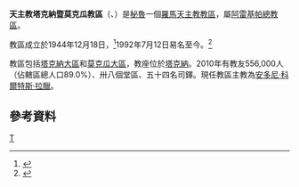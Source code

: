 {{Infobox Roman Catholic diocese
|Roman Catholic Diocese of = 天主教塔克納暨莫克瓜教區
|Latin name of diocese = Dioecesis Tacnensis et Moqueguensis
|image = Cathedral of Tacna 931.jpg
|caption = 玫瑰聖母主教座堂
|location = [[秘魯|秘魯]]
|territory =[[塔克納大區|塔克納大區]]、[[莫克瓜大區|莫克瓜大區]]
|population = 556,000
|rite = 拉丁禮
|patron = 
|province =阿雷基帕
|established = 1944年
|cathedral = 玫瑰聖母主教座堂
|co-cathedral = 聖道明副主教座堂
|leadership = 主教
|website = 
|教宗 =
|metropolitan =
|ordinary = 安多尼·科爾特斯·拉臘
|coadjutor bishop = 
|emeritus =
}}
'''天主教塔克納暨莫克瓜教區'''（{{lang-la|Dioecesis Tacnensis et Moqueguensis}}、{{lang-es|Diócesis de Tacna y Moquegua}}）是[[秘魯|秘魯]]一個[[羅馬天主教|羅馬天主教]][[教區|教區]]，屬[[天主教阿雷基帕總教區|阿雷基帕總教區]]。

教區成立於1944年12月18日，<ref>{{cite journal
|journal=[[宗座公報|宗座公報]]
|publisher=梵蒂岡出版社
|date=1945年
|volume=37
|title=''Nihil potius et antiquius''
|page=273
|url=http://www.vatican.va/archive/aas/documents/AAS%2037%20%5B1945%5D%20-%20ocr.pdf
|access-date=2013-06-20
|archive-date=2016-03-04
|archive-url=https://web.archive.org/web/20160304215000/http://www.vatican.va/archive/aas/documents/AAS%2037%20%5B1945%5D%20-%20ocr.pdf
|dead-url=no
}}</ref>1992年7月12日易名至今。<ref>{{cite journal
|journal=[[宗座公報|宗座公報]]
|publisher=梵蒂岡出版社
|date=1992年
|volume=84
|title=''Multum conferre''
|page=1014
|url=http://www.vatican.va/archive/aas/documents/AAS%2084%20%5B1992%5D%20-%20ocr.pdf
|access-date=2013-06-20
|archive-date=2020-07-13
|archive-url=https://web.archive.org/web/20200713051903/http://www.vatican.va/archive/aas/documents/AAS%2084%20%5B1992%5D%20-%20ocr.pdf
|dead-url=no
}}</ref>

教區包括[[塔克納大區|塔克納大區]]和[[莫克瓜大區|莫克瓜大區]]，教座位於[[塔克納|塔克納]]。2010年有教友556,000人（佔轄區總人口89.0%）、卅八個堂區、五十四名司鐸。現任教區主教為[[安多尼·科爾特斯·拉臘|安多尼·科爾特斯·拉臘]]。

==參考資料==
{{reflist}}
{{秘魯天主教教區}}
[[Category:秘魯天主教教區|T]]
